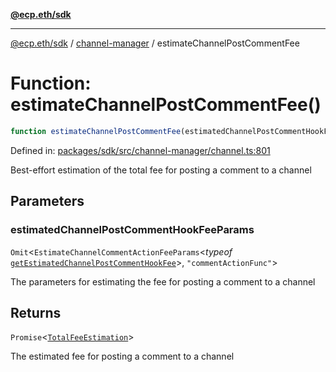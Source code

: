 [**@ecp.eth/sdk**](../../index.mdx)

***

[@ecp.eth/sdk](/sdk-reference/index.mdx) / [channel-manager](/sdk-reference/channel-manager/index.mdx) / estimateChannelPostCommentFee

# Function: estimateChannelPostCommentFee()

```ts
function estimateChannelPostCommentFee(estimatedChannelPostCommentHookFeeParams): Promise<TotalFeeEstimation>;
```

Defined in: [packages/sdk/src/channel-manager/channel.ts:801](https://github.com/ecp-eth/comments-monorepo/blob/main/packages/sdk/src/channel-manager/channel.ts#L801)

Best-effort estimation of the total fee for posting a comment to a channel

## Parameters

### estimatedChannelPostCommentHookFeeParams

`Omit`\<`EstimateChannelCommentActionFeeParams`\<*typeof* [`getEstimatedChannelPostCommentHookFee`](/sdk-reference/channel-manager/functions/getEstimatedChannelPostCommentHookFee.mdx)\>, `"commentActionFunc"`\>

The parameters for estimating the fee for posting a comment to a channel

## Returns

`Promise`\<[`TotalFeeEstimation`](/sdk-reference/channel-manager/types/type-aliases/TotalFeeEstimation.mdx)\>

The estimated fee for posting a comment to a channel
